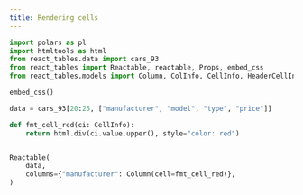 ```yaml
---
title: Rendering cells
---
```


```python
import polars as pl
import htmltools as html
from react_tables.data import cars_93
from react_tables import Reactable, reactable, Props, embed_css
from react_tables.models import Column, ColInfo, CellInfo, HeaderCellInfo, RowInfo, JS

embed_css()

data = cars_93[20:25, ["manufacturer", "model", "type", "price"]]
```

```python
def fmt_cell_red(ci: CellInfo):
    return html.div(ci.value.upper(), style="color: red")


Reactable(
    data,
    columns={"manufacturer": Column(cell=fmt_cell_red)},
)
```